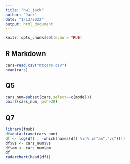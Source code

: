 ```yaml
---
title: "hw1_jack"
author: "Jack"
date: "1/13/2022"
output: html_document
---
```


```r
knitr::opts_chunk$set(echo = TRUE)
```

## R Markdown

```r
cars=read.csv("mtcars.csv")
head(cars)
```
## Q5

```r
cars_num=subset(cars,select=-c(model))
pairs(cars_num, pch=20)
```
## Q7

```r
library(fmsb)
df=data.frame(cars_num)
df <- log(df[ , -which(names(df) %in% c("am","vs"))])
df$vs <- cars_num$vs
df$am <- cars_num$am
df
radarchart(head(df))
```
